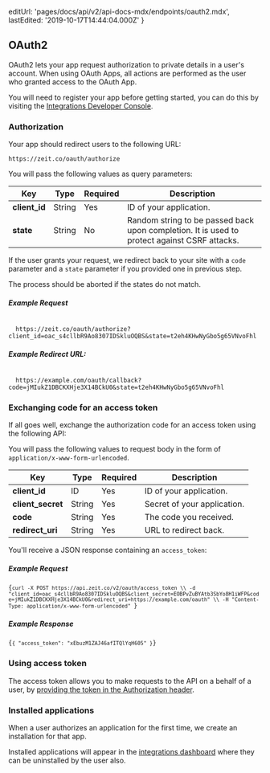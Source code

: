 
  editUrl: 'pages/docs/api/v2/api-docs-mdx/endpoints/oauth2.mdx',
  lastEdited: '2019-10-17T14:44:04.000Z'
}

## OAuth2

OAuth2 lets your app request authorization to private details in a user's <ProductNameSimple /> account.
When using OAuth Apps, all actions are performed as the user who granted access to the OAuth App.

You will need to register your app before getting started, you can do this by visiting the [Integrations Developer Console](/dashboard/integrations/console).

### Authorization

Your app should redirect users to the following URL:

```
https://zeit.co/oauth/authorize
```

You will pass the following values as query parameters:

| Key           | <HelpLink href="#api-basics/types" hasIcon>Type</HelpLink> | Required | Description                                                                                  |
| ------------- | ---------------------------------------------------------- | -------- | -------------------------------------------------------------------------------------------- |
| **client_id** | <HelpLink href="#api-basics/types">String</HelpLink>       | Yes      | ID of your application.                                                                      |
| **state**     | <HelpLink href="#api-basics/types">String</HelpLink>       | No       | Random string to be passed back upon completion. It is used to protect against CSRF attacks. |

If the user grants your request, we redirect back to your site with a `code` parameter and a `state` parameter if you provided one in previous step.

<Note>The process should be aborted if the states do not match.</Note>

##### Example Request

<Code>
  https://zeit.co/oauth/authorize?client_id=oac_s4cllbR9Ao8307IDSkluOQBS&state=t2eh4KHwNyGbo5g65VNvoFhl
</Code>

##### Example Redirect URL:

<Code>
  https://example.com/oauth/callback?code=jMIukZ1DBCKXHje3X14BCkU0&state=t2eh4KHwNyGbo5g65VNvoFhl
</Code>

### Exchanging code for an access token

If all goes well, exchange the authorization code for an access token using the following API:

<Endpoint method="POST" url="https://api.zeit.co/v2/oauth/access_token" />

You will pass the following values to request body in the form of `application/x-www-form-urlencoded`.

| Key               | <HelpLink href="#api-basics/types" hasIcon>Type</HelpLink> | Required | Description                 |
| ----------------- | ---------------------------------------------------------- | -------- | --------------------------- |
| **client_id**     | <HelpLink href="#api-basics/types">ID</HelpLink>           | Yes      | ID of your application.     |
| **client_secret** | <HelpLink href="#api-basics/types">String</HelpLink>       | Yes      | Secret of your application. |
| **code**          | <HelpLink href="#api-basics/types">String</HelpLink>       | Yes      | The code you received.      |
| **redirect_uri**  | <HelpLink href="#api-basics/types">String</HelpLink>       | Yes      | URL to redirect back.       |

You'll receive a JSON response containing an `access_token`:

##### Example Request

<Code>{`curl -X POST https://api.zeit.co/v2/oauth/access_token \\
 -d "client_id=oac_s4cllbR9Ao8307IDSkluOQBS&client_secret=EOBPvZuBYAtb3SbYo8H1iWFP&code=jMIukZ1DBCKXHje3X14BCkU0&redirect_uri=https://example.com/oauth" \\
 -H "Content-Type: application/x-www-form-urlencoded"
`}</Code>

##### Example Response

<Code lang="json">{`{
  "access_token": "xEbuzM1ZAJ46afITQlYqH605"
}`}</Code>

### Using access token

The access token allows you to make requests to the API on a behalf of a user,
by [providing the token in the Authorization header](#api-basics/authentication).

### Installed applications

When a user authorizes an application for the first time, we create an installation for that app.

Installed applications will appear in the [integrations dashboard](/dashboard/integrations) where they can be uninstalled by the user also.
